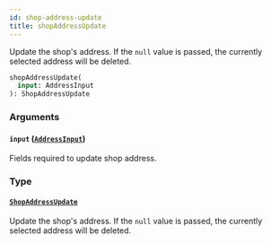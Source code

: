 ```yaml
---
id: shop-address-update
title: shopAddressUpdate
---
```


Update the shop's address. If the `null` value is passed, the currently selected address will be deleted.

```graphql
shopAddressUpdate(
  input: AddressInput
): ShopAddressUpdate

```

### Arguments

#### `input` ([`AddressInput`](/developer/api-reference/inputs/address-input))

Fields required to update shop address.

### Type

#### [`ShopAddressUpdate`](/developer/api-reference/objects/shop-address-update)

Update the shop's address. If the `null` value is passed, the currently selected address will be deleted.

